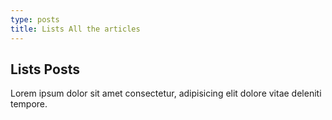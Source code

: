 ```yaml
---
type: posts
title: Lists All the articles
---
```



<Subscribe />

## Lists Posts

Lorem ipsum dolor sit amet consectetur, adipisicing elit dolore vitae deleniti tempore.
